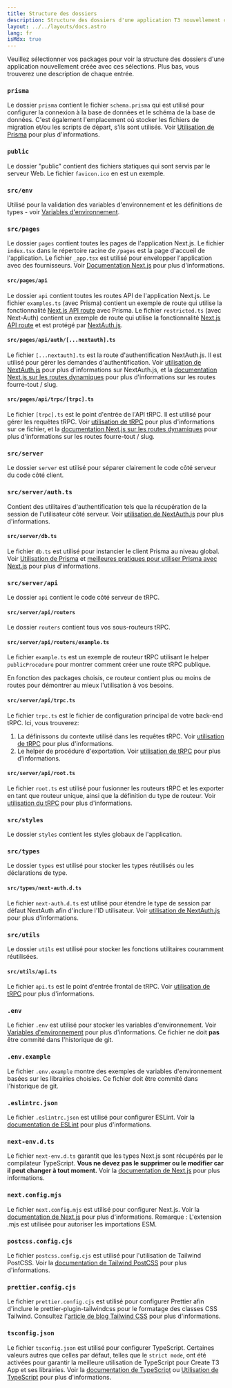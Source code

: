 ```yaml
---
title: Structure des dossiers
description: Structure des dossiers d'une application T3 nouvellement créée
layout: ../../layouts/docs.astro
lang: fr
isMdx: true
---
```



Veuillez sélectionner vos packages pour voir la structure des dossiers d'une application nouvellement créée avec ces sélections. Plus bas, vous trouverez une description de chaque entrée.

<Form />

<Diagram />

<div data-components="prisma">

### `prisma`

Le dossier `prisma` contient le fichier `schema.prisma` qui est utilisé pour configurer la connexion à la base de données et le schéma de la base de données. C'est également l'emplacement où stocker les fichiers de migration et/ou les scripts de départ, s'ils sont utilisés. Voir [Utilisation de Prisma](/fr/usage/prisma) pour plus d'informations.

</div>
<div>

### `public`

Le dossier "public" contient des fichiers statiques qui sont servis par le serveur Web. Le fichier `favicon.ico` en est un exemple.

</div>
<div>
  
### `src/env`

Utilisé pour la validation des variables d'environnement et les définitions de types - voir [Variables d'environnement](usage/env-variables).

</div>
<div>

### `src/pages`

Le dossier `pages` contient toutes les pages de l'application Next.js. Le fichier `index.tsx` dans le répertoire racine de `/pages` est la page d'accueil de l'application. Le fichier `_app.tsx` est utilisé pour envelopper l'application avec des fournisseurs. Voir [Documentation Next.js](https://nextjs.org/docs/basic-features/pages) pour plus d'informations.

</div>
<div data-components="nextauth trpc">

#### `src/pages/api`

Le dossier `api` contient toutes les routes API de l'application Next.js. Le fichier `examples.ts` (avec Prisma) contient un exemple de route qui utilise la fonctionnalité [Next.js API route](https://nextjs.org/docs/api-routes/introduction) avec Prisma. Le fichier `restricted.ts` (avec Next-Auth) contient un exemple de route qui utilise la fonctionnalité [Next.js API route](https://nextjs.org/docs/api-routes/introduction) et est protégé par [NextAuth.js](https://next-auth.js.org/).

</div>
<div data-components="nextauth">

#### `src/pages/api/auth/[...nextauth].ts`

Le fichier `[...nextauth].ts` est la route d'authentification NextAuth.js. Il est utilisé pour gérer les demandes d'authentification. Voir [utilisation de NextAuth.js](usage/next-auth) pour plus d'informations sur NextAuth.js, et la [documentation Next.js sur les routes dynamiques](https://nextjs.org/docs/routing/dynamic-routes) pour plus d'informations sur les routes fourre-tout / slug.

</div>
<div data-components="trpc">

#### `src/pages/api/trpc/[trpc].ts`

Le fichier `[trpc].ts` est le point d'entrée de l'API tRPC. Il est utilisé pour gérer les requêtes tRPC. Voir [utilisation de tRPC](usage/trpc#-pagesapitrpctrpcts) pour plus d'informations sur ce fichier, et la [documentation Next.js sur les routes dynamiques](https://nextjs.org/docs/routing/dynamic-routes) pour plus d'informations sur les routes fourre-tout / slug.

</div>
<div data-components="trpc prisma nextauth">

### `src/server`

Le dossier `server` est utilisé pour séparer clairement le code côté serveur du code côté client.

</div>
<div data-components="nextauth+trpc">

### `src/server/auth.ts`

Contient des utilitaires d'authentification tels que la récupération de la session de l'utilisateur côté serveur. Voir [utilisation de NextAuth.js](usage/next-auth#utilisation-avec-trpc) pour plus d'informations.

</div>
<div data-components="prisma">

#### `src/server/db.ts`

Le fichier `db.ts` est utilisé pour instancier le client Prisma au niveau global. Voir [Utilisation de Prisma](usage/prisma#prisma-client) et [meilleures pratiques pour utiliser Prisma avec Next.js](https://www.prisma.io/docs/guides/database/troubleshooting-orm/help-articles/nextjs-prisma-client-dev-practices) pour plus d'informations.

</div>
<div data-components="trpc">

### `src/server/api`

Le dossier `api` contient le code côté serveur de tRPC.

</div>
<div data-components="trpc">

#### `src/server/api/routers`

Le dossier `routers` contient tous vos sous-routeurs tRPC.

</div>
<div data-components="trpc">

#### `src/server/api/routers/example.ts`

Le fichier `example.ts` est un exemple de routeur tRPC utilisant le helper `publicProcedure` pour montrer comment créer une route tRPC publique.

En fonction des packages choisis, ce routeur contient plus ou moins de routes pour démontrer au mieux l'utilisation à vos besoins.

</div>
<div data-components="trpc">

#### `src/server/api/trpc.ts`

Le fichier `trpc.ts` est le fichier de configuration principal de votre back-end tRPC. Ici, vous trouverez:

1. La définissons du contexte utilisé dans les requêtes tRPC. Voir [utilisation de tRPC](usage/trpc#-servertrpccontextts) pour plus d'informations.
2. Le helper de procédure d'exportation. Voir [utilisation de tRPC](usage/trpc#-servertrpctrpcts) pour plus d'informations.

</div>
<div data-components="trpc">

#### `src/server/api/root.ts`

Le fichier `root.ts` est utilisé pour fusionner les routeurs tRPC et les exporter en tant que routeur unique, ainsi que la définition du type de routeur. Voir [utilisation du tRPC](usage/trpc#-servertrpcrourts) pour plus d'informations.

</div>
<div>

### `src/styles`

Le dossier `styles` contient les styles globaux de l'application.

</div>
<div data-components="nextauth">

### `src/types`

Le dossier `types` est utilisé pour stocker les types réutilisés ou les déclarations de type.

</div>
<div data-components="nextauth">

#### `src/types/next-auth.d.ts`

Le fichier `next-auth.d.ts` est utilisé pour étendre le type de session par défaut NextAuth afin d'inclure l'ID utilisateur. Voir [utilisation de NextAuth.js](usage/next-auth#inclusion-de-userid-dans-la-session) pour plus d'informations.

</div>
<div data-components="trpc">

### `src/utils`

Le dossier `utils` est utilisé pour stocker les fonctions utilitaires couramment réutilisées.

</div>
<div data-components="trpc">

#### `src/utils/api.ts`

Le fichier `api.ts` est le point d'entrée frontal de tRPC. Voir [utilisation de tRPC](usage/trpc#-utilstrpcts) pour plus d'informations.

</div>
<div>

### `.env`

Le fichier `.env` est utilisé pour stocker les variables d'environnement. Voir [Variables d'environnement](usage/env-variables) pour plus d'informations. Ce fichier ne doit **pas** être commité dans l'historique de git.

</div>
<div>

### `.env.example`

Le fichier `.env.example` montre des exemples de variables d'environnement basées sur les librairies choisies. Ce fichier doit être commité dans l'historique de git.

</div>
<div>

### `.eslintrc.json`

Le fichier `.eslintrc.json` est utilisé pour configurer ESLint. Voir la [documentation de ESLint](https://eslint.org/docs/latest/user-guide/configuring/configuration-files) pour plus d'informations.

</div>
<div>

### `next-env.d.ts`

Le fichier `next-env.d.ts` garantit que les types Next.js sont récupérés par le compilateur TypeScript. **Vous ne devez pas le supprimer ou le modifier car il peut changer à tout moment.** Voir la [documentation de Next.js](https://nextjs.org/docs/basic-features/typescript#existing-projects) pour plus informations.

</div>
<div>

### `next.config.mjs`

Le fichier `next.config.mjs` est utilisé pour configurer Next.js. Voir la [documentation de Next.js](https://nextjs.org/docs/api-reference/next.config.js/introduction) pour plus d'informations. Remarque : L'extension .mjs est utilisée pour autoriser les importations ESM.

</div>
<div data-components="tailwind">

### `postcss.config.cjs`

Le fichier `postcss.config.cjs` est utilisé pour l'utilisation de Tailwind PostCSS. Voir la [documentation de Tailwind PostCSS](https://tailwindcss.com/docs/installation/using-postcss) pour plus d'informations.

</div>
<div data-components="tailwind">

### `prettier.config.cjs`

Le fichier `prettier.config.cjs` est utilisé pour configurer Prettier afin d'inclure le prettier-plugin-tailwindcss pour le formatage des classes CSS Tailwind. Consultez l'[article de blog Tailwind CSS](https://tailwindcss.com/blog/automatic-class-sorting-with-prettier) pour plus d'informations.

</div>
<div>

### `tsconfig.json`

Le fichier `tsconfig.json` est utilisé pour configurer TypeScript. Certaines valeurs autres que celles par défaut, telles que le `strict mode`, ont été activées pour garantir la meilleure utilisation de TypeScript pour Create T3 App et ses librairies. Voir la [documentation de TypeScript](https://www.typescriptlang.org/docs/handbook/tsconfig-json.html) ou [Utilisation de TypeScript](usage/typescript) pour plus d'informations.

</div>
